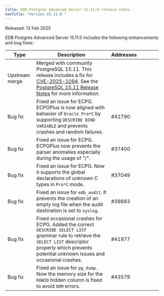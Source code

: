 ```yaml
---
title: EDB Postgres Advanced Server 15.11.0 release notes
navTitle: "Version 15.11.0 "
---
```


Released: 13 Feb 2025

EDB Postgres Advanced Server 15.11.0  includes the following enhancements and bug fixes:

| Type           | Description                                                                                                                                                                                                                                                         | Addresses&nbsp;&nbsp;&nbsp;&nbsp;&nbsp;&nbsp;&nbsp;&nbsp;&nbsp;&nbsp;&nbsp;&nbsp;&nbsp;&nbsp;&nbsp; |
|----------------|---------------------------------------------------------------------------------------------------------------------------------------------------------------------------------------------------------------------------------------------------------------------|-----------------------------------------------------------------------------------------------------|
| Upstream merge | Merged with community PostgreSQL 15.11. This release includes a fix for [CVE-2025-1094](https://www.postgresql.org/support/security/CVE-2025-1094/). See the [PostgreSQL 15.11 Release Notes](https://www.postgresql.org/docs/release/15.11/) for more information. |                                                                                                     |
| Bug&nbsp;fix   | Fixed an issue for ECPG. ECPGPlus is now aligned with behavior of `Oracle Pro*C` by supporting `DESCRIBE BIND VARIABLE` and prevents crashes and random failures.                                                                                                   | #42790                                                                                              |
| Bug&nbsp;fix   | Fixed an issue for ECPG. ECPGPlus now prevents the parser anomalies especially during the usage of "/".                                                                                                                                                             | #37400                                                                                              |
| Bug&nbsp;fix   | Fixed an issue for ECPG. Now it supports the global declarations of unknown C types in `Pro*C` mode.                                                                                                                                                                | #37049                                                                                              |
| Bug&nbsp;fix   | Fixed an issue for `edb_audit`. It prevents the creation of an empty log file when the audit destination is set to `syslog`.                                                                                                                                        | #39883                                                                                              |
| Bug&nbsp;fix   | Fixed occasional crashes for ECPG. Added the correct `DESCRIBE SELECT LIST` grammar rule to retrieve the `SELECT LIST` descriptor properly which prevents potential unknown issues and occasional crashes.                                                          | #41977                                                                                              |
| Bug&nbsp;fix   | Fixed an issue for `pg_dump`. Now the memory size for the `ROWID` hidden column is fixed to avoid `OOM` errors.                                                                                                                                                     | #43579                                                                                              |